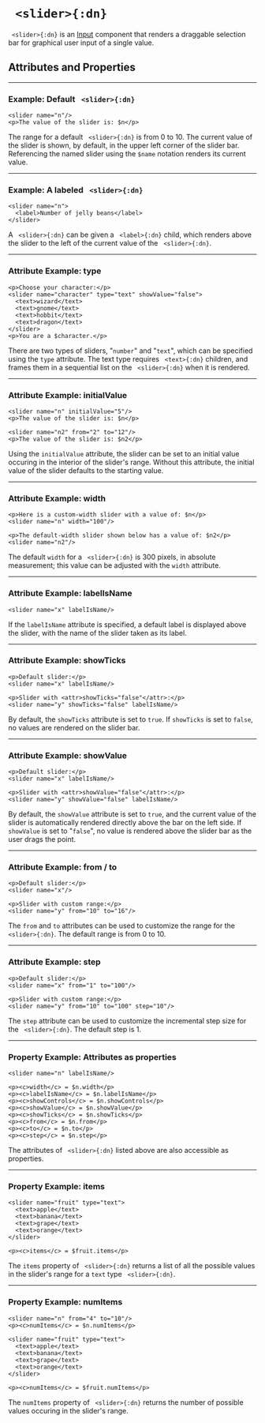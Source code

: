 


 
# ` <slider>{:dn}`



` <slider>{:dn}` is an [Input](../document_structure/essentialConcepts#component-types)
component that renders a draggable selection bar for graphical user input of a single value.

## Attributes and Properties 
 <AttrDisplay name='slider'/> 
 <PropDisplay name='slider'/>

---

### Example: Default ` <slider>{:dn}`


```doenet-editor-horiz
<slider name="n"/> 
<p>The value of the slider is: $n</p>
```



The range for a default ` <slider>{:dn}` is from $0$ to $10$. The current value of the slider is shown, by default, in 
the upper left corner of the slider bar. Referencing the named slider using the `$name` notation renders its current value.



---

### Example: A labeled ` <slider>{:dn}`


```doenet-editor-horiz
<slider name="n">
  <label>Number of jelly beans</label>
</slider>
```



A ` <slider>{:dn}` can be given a ` <label>{:dn}` child, which renders above the slider to the 
left of the current value of the ` <slider>{:dn}`.



---

### Attribute Example: type


```doenet-example
<p>Choose your character:</p>
<slider name="character" type="text" showValue="false">
  <text>wizard</text>
  <text>gnome</text>
  <text>hobbit</text>
  <text>dragon</text>
</slider>
<p>You are a $character.</p>
```



There are two types of sliders, "`number`" and "`text`", which can be 
specified using the `type` attribute. The text type requires ` <text>{:dn}` children, and 
frames them in a sequential list on the ` <slider>{:dn}` when it is rendered.



---

### Attribute Example: initialValue


```doenet-example
<slider name="n" initialValue="5"/>
<p>The value of the slider is: $n</p>

<slider name="n2" from="2" to="12"/>
<p>The value of the slider is: $n2</p>
```



Using the `initialValue` attribute, the slider can be set to an initial value 
occuring in the interior of the slider's range. Without this attribute, the 
initial value of the slider defaults to the starting value.



---

### Attribute Example: width


```doenet-example
<p>Here is a custom-width slider with a value of: $n</p>
<slider name="n" width="100"/>

<p>The default-width slider shown below has a value of: $n2</p>
<slider name="n2"/>
```



The default `width` for a ` <slider>{:dn}` is 300 pixels, in absolute measurement; this 
value can be adjusted with the `width` attribute.


---

### Attribute Example: labelIsName


```doenet-example
<slider name="x" labelIsName/>
```



If the `labelIsName` attribute is specified, a default label is displayed above the slider, with 
the name of the slider taken as its label.



---

### Attribute Example: showTicks


```doenet-example
<p>Default slider:</p>
<slider name="x" labelIsName/>

<p>Slider with <attr>showTicks="false"</attr>:</p>
<slider name="y" showTicks="false" labelIsName/>
```



By default, the `showTicks` attribute is set to `true`. If `showTicks` is set to `false`, no values 
are rendered on the slider bar.



---

### Attribute Example: showValue


```doenet-example
<p>Default slider:</p>
<slider name="x" labelIsName/>

<p>Slider with <attr>showValue="false"</attr>:</p>
<slider name="y" showValue="false" labelIsName/>
```



By default, the `showValue` attribute is set to `true`, and the current value of the slider is 
automatically rendered directly above the bar on the left side. If `showValue` is set to "`false`", 
no value is rendered above the slider bar as the user drags the point.



---

### Attribute Example: from / to


```doenet-example
<p>Default slider:</p>
<slider name="x"/>

<p>Slider with custom range:</p>
<slider name="y" from="10" to="16"/>
```



The `from` and `to` attributes can be used to customize the range for the ` <slider>{:dn}`. The default 
range is from $0$ to $10$.



---

### Attribute Example: step


```doenet-example
<p>Default slider:</p>
<slider name="x" from="1" to="100"/>

<p>Slider with custom range:</p>
<slider name="y" from="10" to="100" step="10"/>
```



The `step` attribute can be used to customize the incremental step size for the ` <slider>{:dn}`. The default 
step is $1$.



---

### Property Example: Attributes as properties


```doenet-editor-horiz
<slider name="n" labelIsName/>

<p><c>width</c> = $n.width</p>
<p><c>labelIsName</c> = $n.labelIsName</p>
<p><c>showControls</c> = $n.showControls</p>
<p><c>showValue</c> = $n.showValue</p>
<p><c>showTicks</c> = $n.showTicks</p>
<p><c>from</c> = $n.from</p>
<p><c>to</c> = $n.to</p>
<p><c>step</c> = $n.step</p>
```



The attributes of ` <slider>{:dn}` listed above are also accessible as properties.



---

### Property Example: items


```doenet-editor-horiz
<slider name="fruit" type="text">
  <text>apple</text>
  <text>banana</text>
  <text>grape</text>
  <text>orange</text>
</slider>

<p><c>items</c> = $fruit.items</p>      
```



The `items` property of ` <slider>{:dn}` returns a list of all the possible values in 
the slider's range for a `text` type ` <slider>{:dn}`.



---

### Property Example: numItems


```doenet-editor-horiz
<slider name="n" from="4" to="10"/>
<p><c>numItems</c> = $n.numItems</p>

<slider name="fruit" type="text">
  <text>apple</text>
  <text>banana</text>
  <text>grape</text>
  <text>orange</text>
</slider>

<p><c>numItems</c> = $fruit.numItems</p>      
```



The `numItems` property of ` <slider>{:dn}` returns the number of possible values 
occuring in the slider's range.


